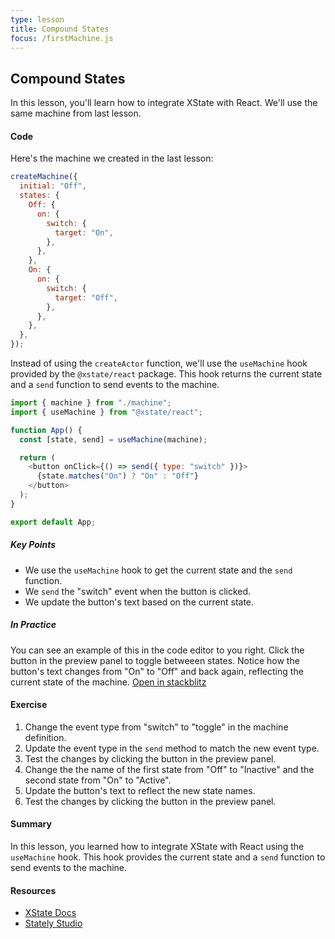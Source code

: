 ```yaml
---
type: lesson
title: Compound States
focus: /firstMachine.js
---
```


## Compound States

In this lesson, you'll learn how to integrate XState with React. We'll use the same machine from last lesson.

#### Code

Here's the machine we created in the last lesson:

```js
createMachine({
  initial: "Off",
  states: {
    Off: {
      on: {
        switch: {
          target: "On",
        },
      },
    },
    On: {
      on: {
        switch: {
          target: "Off",
        },
      },
    },
  },
});
```

Instead of using the `createActor` function, we'll use the `useMachine` hook provided by the `@xstate/react` package. This hook returns the current state and a `send` function to send events to the machine.

```js
import { machine } from "./machine";
import { useMachine } from "@xstate/react";

function App() {
  const [state, send] = useMachine(machine);

  return (
    <button onClick={() => send({ type: "switch" })}>
      {state.matches("On") ? "On" : "Off"}
    </button>
  );
}

export default App;
```

##### Key Points

- We use the `useMachine` hook to get the current state and the `send` function.
- We `send` the "switch" event when the button is clicked.
- We update the button's text based on the current state.

##### In Practice

You can see an example of this in the code editor to you right. Click the button in the preview panel to toggle betweeen states. Notice how the button's text changes from "On" to "Off" and back again, reflecting the current state of the machine. [Open in stackblitz](https://stackblitz.com/edit/vitejs-vite-twkr61?file=firstMachine.js)

#### Exercise

1. Change the event type from "switch" to "toggle" in the machine definition.
2. Update the event type in the `send` method to match the new event type.
3. Test the changes by clicking the button in the preview panel.
4. Change the the name of the first state from "Off" to "Inactive" and the second state from "On" to "Active".
5. Update the button's text to reflect the new state names.
6. Test the changes by clicking the button in the preview panel.

#### Summary

In this lesson, you learned how to integrate XState with React using the `useMachine` hook. This hook provides the current state and a `send` function to send events to the machine.

#### Resources

- [XState Docs](https://stately.ai/docs/xstate)
- [Stately Studio](https://stately.ai/registry/editor/6ad630e7-c4f1-40e5-8068-4c0a0398a8e9?machineId=a5701504-59a3-4092-9bd4-3972be705357&mode=design)
